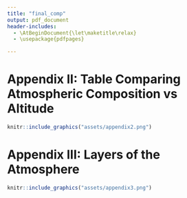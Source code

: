 ```yaml
---
title: "final_comp"
output: pdf_document
header-includes:
  - \AtBeginDocument{\let\maketitle\relax}
  - \usepackage{pdfpages}

---
```

\includepdf[pages={-}]{paper.pdf}
\includepdf[pages={-}]{bibliography.pdf}
\includepdf[pages={-}]{bibliography.pdf}

# Appendix II: Table Comparing Atmospheric Composition vs Altitude

```r
knitr::include_graphics("assets/appendix2.png")
```

\newpage

# Appendix III: Layers of the Atmosphere
```r
knitr::include_graphics("assets/appendix3.png")
```

\includepdf[pages={-}]{assets/cad1.pdf}
\includepdf[pages={-}]{assets/cad2.pdf}
\includepdf[pages={-}]{assets/cad3.pdf}
\includepdf[pages={-}]{assets/cad4.pdf}
